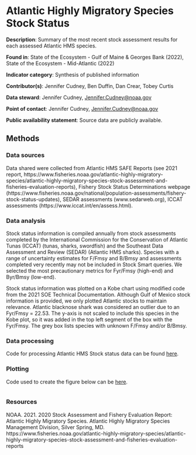 # Atlantic Highly Migratory Species Stock Status 

**Description**:  Summary of the most recent stock assessment results for each assessed Atlantic HMS species. 

**Found in**: State of the Ecosystem - Gulf of Maine & Georges Bank (2022), State of the Ecosystem - Mid-Atlantic (2022)

**Indicator category**: Synthesis of published information

**Contributor(s)**: Jennifer Cudney, Ben Duffin, Dan Crear, Tobey Curtis
  
**Data steward**: Jennifer Cudney, <Jennifer.Cudney@noaa.gov>
  
**Point of contact**: Jennifer Cudney, <Jennifer.Cudney@noaa.gov>
  
**Public availability statement**: Source data are publicly available.

## Methods


### Data sources
Data shared were collected from Atlantic HMS SAFE Reports (see 2021 report, https://www.fisheries.noaa.gov/atlantic-highly-migratory-species/atlantic-highly-migratory-species-stock-assessment-and-fisheries-evaluation-reports), Fishery Stock Status Determinations webpage (https://www.fisheries.noaa.gov/national/population-assessments/fishery-stock-status-updates), SEDAR assessments (www.sedarweb.org), ICCAT assessments (https://www.iccat.int/en/assess.html).



### Data analysis
Stock status information is compiled annually from stock assessments completed by the International Commission for the Conservation of Atlantic Tunas (ICCAT) (tunas, sharks, swordfish) and the Southeast Data Assessment and Review (SEDAR) (Atlantic HMS sharks). Species with a range of uncertainty estimates for F/Fmsy and B/Bmsy and assessments completed very recently may not be included in Stock Smart queries. We selected the most precautionary metrics for Fyr/Fmsy (high-end) and Byr/Bmsy (low-end). 

Stock status information was plotted on a Kobe chart using modified code from the 2021 SOE Technical Documentation. Although Gulf of Mexico stock information is provided, we only plotted Atlantic stocks to maintain relevance. Atlantic blacknose shark was considered an outlier due to an Fyr/Fmsy = 22.53. The y-axis is not scaled to include this species in the Kobe plot, so it was added in the top left segment of the box with the Fyr/Fmsy. The grey box lists species with unknown F/Fmsy and/or B/Bmsy.


### Data processing
Code for processing Atlantic HMS Stock status data can be found [here](https://raw.githubusercontent.com/NOAA-EDAB/ecodata/master/chunk-scripts/human_dimensions_MAB.Rmd-hms-stock-status.R). 


### Plotting
Code used to create the figure below can be [here](https://raw.githubusercontent.com/NOAA-EDAB/ecodata/master/chunk-scripts/human_dimensions_MAB.Rmd-hms-stock-status.R).
```r

```

### Resources
NOAA. 2021. 2020 Stock Assessment and Fishery Evaluation Report: Atlantic Highly Migratory Species. Atlantic Highly Migratory Species Management Division, Silver Spring, MD. https://www.fisheries.noaa.gov/atlantic-highly-migratory-species/atlantic-highly-migratory-species-stock-assessment-and-fisheries-evaluation-reports



